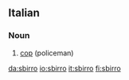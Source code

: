 ==Italian==

===Noun===
{{it-noun|sbirr|m|o|i}}

# [[cop]] (policeman)

[[da:sbirro]]
[[io:sbirro]]
[[it:sbirro]]
[[fi:sbirro]]
